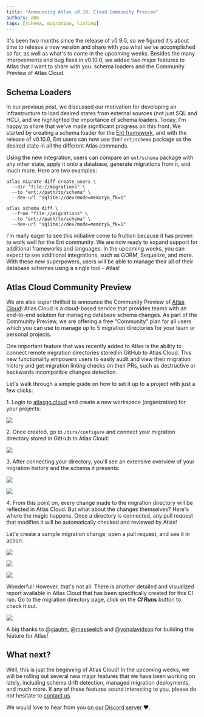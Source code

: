 ```yaml
---
title: "Announcing Atlas v0.10: Cloud Community Preview"
authors: a8m
tags: [schema, migration, linting]
---
```



It's been two months since the release of v0.9.0, so we figured it's about time to release a new version and share with
you what we've accomplished so far, as well as what's to come in the upcoming weeks. Besides the many improvements and
bug fixes in v0.10.0, we added two major features to Atlas that I want to share with you: schema loaders and the Community
Preview of Atlas Cloud.

## Schema Loaders

In our previous post, we discussed our motivation for developing an infrastructure to load desired states from external
sources (not just SQL and HCL), and we highlighted the importance of schema loaders. Today, I'm happy to share that we've made
significant progress on this front. We started by creating a schema loader for the [Ent framework](https://entgo.io), and with the
release of v0.10.0, Ent users can now use their `ent/schema` package as the desired state in all the different Atlas
commands.

Using the new integration, users can compare an `ent/schema` package with any other state, apply it onto a database,
generate migrations from it, and much more. Here are two examples:

<Tabs>
<TabItem value="Migrate Diff">

```shell {3}
atlas migrate diff create_users \
  --dir "file://migrations" \
  --to "ent://path/to/schema" \
  --dev-url "sqlite://dev?mode=memory&_fk=1"
```

</TabItem>
<TabItem value="Schema Diff">

```shell {3}
atlas schema diff \
  --from "file://migrations" \
  --to "ent://path/to/schema" \
  --dev-url "sqlite://dev?mode=memory&_fk=1"
```

</TabItem>
</Tabs>

I'm really eager to see this initiative come to fruition because it has proven to work well for the Ent community.
We are now ready to expand support for additional frameworks and languages. In the upcoming weeks,
you can expect to see additional integrations, such as GORM, Sequelize, and more. With these new superpowers,
users will be able to manage their all of their database schemas using a single tool - Atlas!

## Atlas Cloud Community Preview

We are also super thrilled to announce the Community Preview of [Atlas Cloud](https://atlasgo.cloud)! Atlas Cloud is a
cloud-based service that provides teams with an end-to-end solution for managing database schema changes.
As part of the Community Preview, we are offering a free "Community" plan for all users which you can use to
manage up to 5 migration directories for your team or personal projects.

One important feature that was recently added to Atlas is the ability to connect remote migration directories stored in GitHub
to Atlas Cloud. This new functionality empowers users to easily audit and view their migration history and get migration
linting checks on their PRs, such as destructive or backwards incompatible changes detection.

Let's walk through a simple guide on how to set it up to a project with just a few clicks:

1\. Login to [atlasgo.cloud](https://auth.atlasgo.cloud/login) and create a new workspace (organization) for
your projects:

[![](https://atlasgo.io/uploads/images/blog-v010/create-org.png)](https://auth.atlasgo.cloud/login)

2\. Once created, go to `/dirs/configure` and connect your migration directory stored in GitHub to Atlas Cloud:

![](https://atlasgo.io/uploads/images/blog-v010/configure-dir.png)

3\. After connecting your directory, you'll see an extensive overview of your migration history and the schema it
presents:

<Tabs>
<TabItem value="Schema Visualization">

![](https://atlasgo.io/uploads/images/blog-v010/view-dir-erd.png)

</TabItem>

<TabItem value="Schema Definition">

![](https://atlasgo.io/uploads/images/blog-v010/view-dir-sql.png)

</TabItem>
</Tabs>

4\. From this point on, every change made to the migration directory will be reflected in Atlas Cloud. But what about the changes
themselves? Here's where the magic happens. Once a directory is connected, any pull request that modifies it will be
automatically checked and reviewed by Atlas!

Let's create a sample migration change, open a pull request, and see it in action:

<Tabs>
<TabItem value="PR Status">

![](https://atlasgo.io/uploads/images/blog-v010/pr-check.png)

</TabItem>

<TabItem value="Code Annotations">

![](https://atlasgo.io/uploads/images/blog-v010/annotations.png)

</TabItem>
<TabItem value="Report Summary">

![](https://atlasgo.io/uploads/images/blog-v010/report.png)

</TabItem>
</Tabs>

Wonderful! However, that's not all. There is another detailed and visualized report available in Atlas Cloud that has been
specifically created for this CI run. Go to the migration directory page, click on the ___CI Runs___ button to check it out.

![](https://atlasgo.io/uploads/images/blog-v010/ci.png)

A big thanks to [@giautm](https://github.com/giautm), [@masseelch](https://github.com/masseelch) and
[@yonidavidson](https://github.com/yonidavidson) for building this feature for Atlas!

## What next?

Well, this is just the beginning of Atlas Cloud! In the upcoming weeks, we will be rolling out several new major
features that we have been working on lately, including schema drift detection, managed migration deployments,
and much more. If any of these features sound interesting to you, please do not hesitate to [contact us](https://atlasgo.cloud/pricing).

We would love to hear from you [on our Discord server](https://discord.gg/zZ6sWVg6NT) :heart:.
